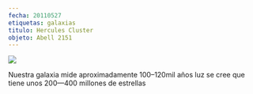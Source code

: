 ```yaml
---
fecha: 20110527
etiquetas: galaxias
titulo: Hercules Cluster
objeto: Abell 2151
---
```


<img src="https://astroccd.files.wordpress.com/2012/12/abel-2151-2-1200s-27-mayo-2011pa.jpg" />

Nuestra galaxia mide aproximadamente 100–120mil años luz se cree que tiene unos 200—400 millones de estrellas